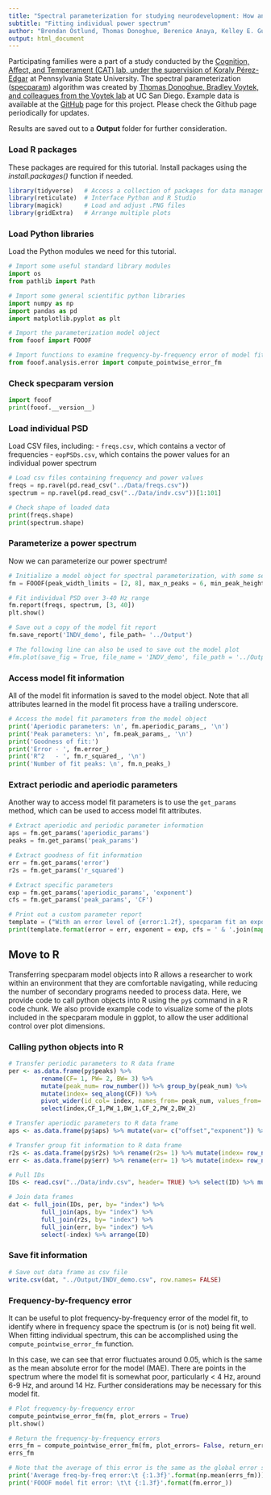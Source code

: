 ```yaml
---
title: "Spectral parameterization for studying neurodevelopment: How and why"
subtitle: "Fitting individual power spectrum"
author: "Brendan Ostlund, Thomas Donoghue, Berenice Anaya, Kelley E. Gunther, Sarah L. Karalunas, Bradley Voytek, & Koraly E. Pérez-Edgar"
output: html_document
---
```

Participating families were a part of a study conducted by the [Cognition, Affect, and Temperament (CAT) lab, under the supervision of Koraly Pérez-Edgar](http://www.catlabpsu.com/) at Pennsylvania State University. The spectral parameterization ([specparam](https://fooof-tools.github.io/fooof/index.html)) algorithm was created by [Thomas Donoghue, Bradley Voytek, and colleagues from the Voytek lab](https://voyteklab.com/) at UC San Diego. Example data is available at the [GitHub](https://github.com/fooof-tools/DevelopmentalDemo) page for this project. Please check the Github page periodically for updates.

Results are saved out to a **Output** folder for further consideration.


### Load R packages
These packages are required for this tutorial. Install packages using the *install.packages()* function if needed.
```r
library(tidyverse)   # Access a collection of packages for data management (e.g., dplyr, ggplot2, readr)
library(reticulate)  # Interface Python and R Studio
library(magick)      # Load and adjust .PNG files
library(gridExtra)   # Arrange multiple plots
```

### Load Python libraries
Load the Python modules we need for this tutorial.
```python
# Import some useful standard library modules
import os
from pathlib import Path

# Import some general scientific python libraries
import numpy as np
import pandas as pd
import matplotlib.pyplot as plt

# Import the parameterization model object
from fooof import FOOOF

# Import functions to examine frequency-by-frequency error of model fits
from fooof.analysis.error import compute_pointwise_error_fm
```

### Check specparam version
```python
import fooof
print(fooof.__version__)
```

### Load individual PSD
Load CSV files, including:
- `freqs.csv`, which contains a vector of frequencies
- `eopPSDs.csv`, which contains the power values for an individual power spectrum
```python
# Load csv files containing frequency and power values
freqs = np.ravel(pd.read_csv("../Data/freqs.csv"))
spectrum = np.ravel(pd.read_csv("../Data/indv.csv"))[1:101]
```

```python
# Check shape of loaded data
print(freqs.shape)
print(spectrum.shape)
```

### Parameterize a power spectrum
Now we can parameterize our power spectrum!
```python
# Initialize a model object for spectral parameterization, with some settings
fm = FOOOF(peak_width_limits = [2, 8], max_n_peaks = 6, min_peak_height = 0.05, verbose = False)
```

```python
# Fit individual PSD over 3-40 Hz range
fm.report(freqs, spectrum, [3, 40])
plt.show()
```

```python
# Save out a copy of the model fit report
fm.save_report('INDV_demo', file_path= '../Output')

# The following line can also be used to save out the model plot
#fm.plot(save_fig = True, file_name = 'INDV_demo', file_path = '../Output')
```

### Access model fit information
All of the model fit information is saved to the model object. Note that all attributes learned in the model fit process have a trailing underscore.
```python
# Access the model fit parameters from the model object
print('Aperiodic parameters: \n', fm.aperiodic_params_, '\n')
print('Peak parameters: \n', fm.peak_params_, '\n')
print('Goodness of fit:')
print('Error - ', fm.error_)
print('R^2   - ', fm.r_squared_, '\n')
print('Number of fit peaks: \n', fm.n_peaks_)
```


### Extract periodic and aperiodic parameters
Another way to access model fit parameters is to use the `get_params` method, which can be used to access model fit attributes.
```python
# Extract aperiodic and periodic parameter information
aps = fm.get_params('aperiodic_params')
peaks = fm.get_params('peak_params')
```

```python
# Extract goodness of fit information
err = fm.get_params('error')
r2s = fm.get_params('r_squared')
```

```python
# Extract specific parameters 
exp = fm.get_params('aperiodic_params', 'exponent')
cfs = fm.get_params('peak_params', 'CF')
```

```python
# Print out a custom parameter report
template = ("With an error level of {error:1.2f}, specparam fit an exponent of {exponent:1.2f} and peaks of {cfs:s} Hz.")
print(template.format(error = err, exponent = exp, cfs = ' & '.join(map(str, [round(CF, 2) for CF in cfs]))))
```


## Move to R 
Transferring specparam model objects into R allows a researcher to work within an environment that they are comfortable navigating, while reducing the number of secondary programs needed to process data. Here, we provide code to call python objects into R using the `py$` command in a R code chunk. We also provide example code to visualize some of the plots included in the specparam module in ggplot, to allow the user additional control over plot dimensions. 

### Calling python objects into R
```r
# Transfer periodic parameters to R data frame
per <- as.data.frame(py$peaks) %>% 
         rename(CF= 1, PW= 2, BW= 3) %>% 
         mutate(peak_num= row_number()) %>% group_by(peak_num) %>% 
         mutate(index= seq_along(CF)) %>%
         pivot_wider(id_col= index, names_from= peak_num, values_from= c(CF,PW,BW)) %>% 
         select(index,CF_1,PW_1,BW_1,CF_2,PW_2,BW_2) 
```

```r
# Transfer aperiodic parameters to R data frame
aps <- as.data.frame(py$aps) %>% mutate(var= c("offset","exponent")) %>% spread(var,`py$aps`) %>% mutate(index= row_number()) %>% select(index,offset,exponent)
```

```r
# Transfer group fit information to R data frame
r2s <- as.data.frame(py$r2s) %>% rename(r2s= 1) %>% mutate(index= row_number())
err <- as.data.frame(py$err) %>% rename(err= 1) %>% mutate(index= row_number())
```

```r
# Pull IDs 
IDs <- read.csv("../Data/indv.csv", header= TRUE) %>% select(ID) %>% mutate(index= row_number())  

# Join data frames
dat <- full_join(IDs, per, by= "index") %>% 
         full_join(aps, by= "index") %>%
         full_join(r2s, by= "index") %>% 
         full_join(err, by= "index") %>% 
         select(-index) %>% arrange(ID)
```

### Save fit information
```r
# Save out data frame as csv file
write.csv(dat, "../Output/INDV_demo.csv", row.names= FALSE)
```

### Frequency-by-frequency error
It can be useful to plot frequency-by-frequency error of the model fit, to identify where in frequency space the spectrum is (or is not) being fit well. When fitting individual spectrum, this can be accomplished using the `compute_pointwise_error_fm` function.

In this case, we can see that error fluctuates around 0.05, which is the same as the mean absolute error for the model (MAE). There are points in the spectrum where the model fit is somewhat poor, particularly < 4 Hz, around 6-9 Hz, and around 14 Hz. Further considerations may be necessary for this model fit.
```python
# Plot frequency-by-frequency error 
compute_pointwise_error_fm(fm, plot_errors = True)
plt.show()
```

```python
# Return the frequency-by-frequency errors
errs_fm = compute_pointwise_error_fm(fm, plot_errors= False, return_errors = True)
errs_fm
```

```python
# Note that the average of this error is the same as the global error stored
print('Average freq-by-freq error:\t {:1.3f}'.format(np.mean(errs_fm)))
print('FOOOF model fit error: \t\t {:1.3f}'.format(fm.error_))
```

